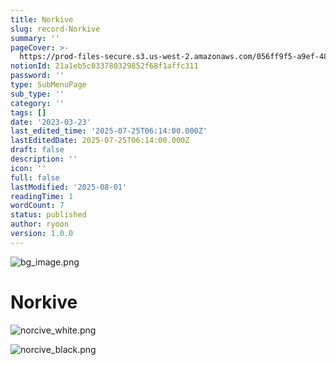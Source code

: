 ```yaml
---
title: Norkive
slug: record-Norkive
summary: ''
pageCover: >-
  https://prod-files-secure.s3.us-west-2.amazonaws.com/056ff9f5-a9ef-486f-8acb-9eef51d06a2d/55a37539-09f5-404b-b90d-d3c58374c693/bg_image.png?X-Amz-Algorithm=AWS4-HMAC-SHA256&X-Amz-Content-Sha256=UNSIGNED-PAYLOAD&X-Amz-Credential=ASIAZI2LB4662MZRNC5M%2F20250801%2Fus-west-2%2Fs3%2Faws4_request&X-Amz-Date=20250801T015235Z&X-Amz-Expires=3600&X-Amz-Security-Token=IQoJb3JpZ2luX2VjELr%2F%2F%2F%2F%2F%2F%2F%2F%2F%2FwEaCXVzLXdlc3QtMiJHMEUCIAJfeofs4E2d8qckL6dUt3m4mlhxMupsoc7MfE%2F9c%2BHFAiEAw%2FW09bD2OH0t0PU5rQ7REFZJXleFqurbuM%2FHnnZXd6cqiAQI4%2F%2F%2F%2F%2F%2F%2F%2F%2F%2F%2FARAAGgw2Mzc0MjMxODM4MDUiDMLklh%2Fa%2BHyIeLGuJyrcA%2BrfSgAxXU1XhHD4hfDHIQrvWLji9xllqGnK%2BniwxQrUELaHZhSX6yBVaPaZF9mqlAMl6dNNGqeT0cdlrTzFEFti10YlAPBeiikUDIj5qbwMjO2ryxGxc77MA7MDZECpm8Tn0XCNyDLs3hGEcuAy6koxUju4DC1O4vESYadS176bzG2H27Rt2M1LtCJsIwPc3Cyd21H%2FaoXo9jXXveThXrnLo%2FA%2FJc63Vqxp9P%2BG9kHfY8CPqUI9uLoKvSDW6o3ChXmGX6llbMKhw2SIGkid%2FK5OYQZ4%2FMGu4HJdCzFPYGAF23NNmNRwhQOROqMSQr3UfY1VHRj%2FLcjHgAfpAGQPNNDqMapK%2B%2FZSTIA9r65WKHumyHdr%2ByYkpmqN59Gz8RtK7Yd2y%2FF7AGSkE%2FoGgfONfhYR6yhhya77cAyfPKGMJzBJVhrlGj30wn20t%2FEub3N5HyhWmJ%2B0H9s5ufHfDOknAVOc34mV%2BQGs7cb9hRwIFmN9VLxbc6VX%2BLeQP4AzJyLkgSdZTwBP3qvXRYP6BdTPI6m2f7uXp1ZaVOkT561YuUlJIF5KDvqLC82iYm6U689boVfGcOZLTsB%2BTtECCj3SezRDBgdWH6vmIv9IQKtiH7KHSqn86p3MEy4%2F%2BQrnMO2xsMQGOqUBujPSufrZ5CqFGrxd8itWPGeZuXnHvE28P9KrmJOZvy%2BD4kvYX%2FphJuWB6MdWyduhE9ZZVsqgj2PDAETOzGDLYCC2ZTiOdvwwSm%2FAzUTPwhSVI4eOsghT7eoMLgx4lq0hcn%2B9LVPbS5IbjcViPgx137cqYI8%2BXs6%2FvwvlGPRAMc%2BE3q0P%2BZfFcpN07ZVlNl2mQAQaeHhEitpEG%2BKFy%2BC3xt%2Bac%2BOE&X-Amz-Signature=85514358463206e5e369c6a9aebc1468b976d11cca86174151299dba61aebb90&X-Amz-SignedHeaders=host&x-amz-checksum-mode=ENABLED&x-id=GetObject
notionId: 21a1eb5c033780329852f68f1affc311
password: ''
type: SubMenuPage
sub_type: ''
category: ''
tags: []
date: '2023-03-23'
last_edited_time: '2025-07-25T06:14:00.000Z'
lastEditedDate: 2025-07-25T06:14:00.000Z
draft: false
description: ''
icon: ''
full: false
lastModified: '2025-08-01'
readingTime: 1
wordCount: 7
status: published
author: ryoon
version: 1.0.0
---
```


![bg_image.png](https://prod-files-secure.s3.us-west-2.amazonaws.com/056ff9f5-a9ef-486f-8acb-9eef51d06a2d/e2f9c584-588c-4b3b-a275-4a207a16b839/bg_image.png?X-Amz-Algorithm=AWS4-HMAC-SHA256&X-Amz-Content-Sha256=UNSIGNED-PAYLOAD&X-Amz-Credential=ASIAZI2LB466QQLSFWTF%2F20250801%2Fus-west-2%2Fs3%2Faws4_request&X-Amz-Date=20250801T015402Z&X-Amz-Expires=3600&X-Amz-Security-Token=IQoJb3JpZ2luX2VjELr%2F%2F%2F%2F%2F%2F%2F%2F%2F%2FwEaCXVzLXdlc3QtMiJHMEUCIEnobii8ZlNVpkyFaUQ9fR2PNaLCSdZ6hPe5k6rRgtUaAiEAjK7YsXxMlFPy9jBks1VGZW1dR4BYqVXaG6IW4DFOjesqiAQI4%2F%2F%2F%2F%2F%2F%2F%2F%2F%2F%2FARAAGgw2Mzc0MjMxODM4MDUiDLZbsMilD43qK0KmMCrcA0BzujVlaVA%2BY6k%2FXAlfzLpo8%2BiZkab9Ma%2Bnmijyk%2BGJ21am6W7NZFzAW2cJp60rQLs2s8tWxCWRdZSSmBNX%2FMPaHtXtRj671I9qseXGDyBGTXBJUma8JIkvh1bw2iRnfD%2BY1M%2F4VdyPdCPQC5gMcETMV1N8mAaNV2KjOrXMbCCm4yUIk8iTruRdFkh6C1pmqWg3hK3QAstZhcGyjj%2BuNveLoywFb%2BSqtTyYL%2BOZublxUWAj3CZzSEobUunlXxqANUCg89CYM5c6BwPkDEp%2BSxpaSZqJDgw%2BNGKUINLz6lA8Mj4%2FIjfc9KdmweaguCWU5ITU5jBy4%2Fc2RTNnwjeqfvkqaaiJc5fUMDL%2FQ8s9tY1qHW61MSkvr%2F0mQjqqI%2FQGeEhW7alyP2xavVZwcjqbC0g7y%2Fqk%2BoxrRB8TxVXdyE82v1BMMtin8A1AvThO%2FowPzeYPd80vRTmLQk5b18hXbmvbPJKDTAHMWy2x9TZdAFTk0XGB9nCQyqMNHXNHfb81is%2BgvQiz1nooCPtisFATIqlDMeWDJtSJjAJbreBc2pgu7ESWySsFZdiidg3RyWd3DEmtGQRhTu0rtoevKBGzwqGqxn4Kyw5RZnkRiMkU8F%2FiZUkkRrVtvCBD6yvpMICysMQGOqUBYE87gIPjRHPWd%2FnlCHeJ1KsDWxck2ic1vfNnTMll0kWR%2FtZE%2BH30czACERCrBcDio2jvsFWA1Fg1p9uOJoTexAb%2Bk%2FONLzH2FAI6nhYhXYhSUY2WaSryujG0Y%2BJXcjbFM7%2B1hiN7C6vHlOS53%2FCQDQayWZjBb7b9cGSw6dOvu5I6K9LxTXCSUH%2FOxKmG6HAdpjaDsSEdpzQbGFh7PPLidyMpwwD9&X-Amz-Signature=af3f00fb53f2e55b421bc234ba5f0a93c085358c9b384bbcf6979964a837f377&X-Amz-SignedHeaders=host&x-amz-checksum-mode=ENABLED&x-id=GetObject)


# Norkive


![norcive_white.png](https://prod-files-secure.s3.us-west-2.amazonaws.com/056ff9f5-a9ef-486f-8acb-9eef51d06a2d/582bea11-8dc2-4dcb-be19-021bb116d2ac/norcive_white.png?X-Amz-Algorithm=AWS4-HMAC-SHA256&X-Amz-Content-Sha256=UNSIGNED-PAYLOAD&X-Amz-Credential=ASIAZI2LB466QQLSFWTF%2F20250801%2Fus-west-2%2Fs3%2Faws4_request&X-Amz-Date=20250801T015402Z&X-Amz-Expires=3600&X-Amz-Security-Token=IQoJb3JpZ2luX2VjELr%2F%2F%2F%2F%2F%2F%2F%2F%2F%2FwEaCXVzLXdlc3QtMiJHMEUCIEnobii8ZlNVpkyFaUQ9fR2PNaLCSdZ6hPe5k6rRgtUaAiEAjK7YsXxMlFPy9jBks1VGZW1dR4BYqVXaG6IW4DFOjesqiAQI4%2F%2F%2F%2F%2F%2F%2F%2F%2F%2F%2FARAAGgw2Mzc0MjMxODM4MDUiDLZbsMilD43qK0KmMCrcA0BzujVlaVA%2BY6k%2FXAlfzLpo8%2BiZkab9Ma%2Bnmijyk%2BGJ21am6W7NZFzAW2cJp60rQLs2s8tWxCWRdZSSmBNX%2FMPaHtXtRj671I9qseXGDyBGTXBJUma8JIkvh1bw2iRnfD%2BY1M%2F4VdyPdCPQC5gMcETMV1N8mAaNV2KjOrXMbCCm4yUIk8iTruRdFkh6C1pmqWg3hK3QAstZhcGyjj%2BuNveLoywFb%2BSqtTyYL%2BOZublxUWAj3CZzSEobUunlXxqANUCg89CYM5c6BwPkDEp%2BSxpaSZqJDgw%2BNGKUINLz6lA8Mj4%2FIjfc9KdmweaguCWU5ITU5jBy4%2Fc2RTNnwjeqfvkqaaiJc5fUMDL%2FQ8s9tY1qHW61MSkvr%2F0mQjqqI%2FQGeEhW7alyP2xavVZwcjqbC0g7y%2Fqk%2BoxrRB8TxVXdyE82v1BMMtin8A1AvThO%2FowPzeYPd80vRTmLQk5b18hXbmvbPJKDTAHMWy2x9TZdAFTk0XGB9nCQyqMNHXNHfb81is%2BgvQiz1nooCPtisFATIqlDMeWDJtSJjAJbreBc2pgu7ESWySsFZdiidg3RyWd3DEmtGQRhTu0rtoevKBGzwqGqxn4Kyw5RZnkRiMkU8F%2FiZUkkRrVtvCBD6yvpMICysMQGOqUBYE87gIPjRHPWd%2FnlCHeJ1KsDWxck2ic1vfNnTMll0kWR%2FtZE%2BH30czACERCrBcDio2jvsFWA1Fg1p9uOJoTexAb%2Bk%2FONLzH2FAI6nhYhXYhSUY2WaSryujG0Y%2BJXcjbFM7%2B1hiN7C6vHlOS53%2FCQDQayWZjBb7b9cGSw6dOvu5I6K9LxTXCSUH%2FOxKmG6HAdpjaDsSEdpzQbGFh7PPLidyMpwwD9&X-Amz-Signature=2f75f76765a8cdeb6dd24f0c89db6f75aa122f23de38c9dca837af35b3ec6a85&X-Amz-SignedHeaders=host&x-amz-checksum-mode=ENABLED&x-id=GetObject)


![norcive_black.png](https://prod-files-secure.s3.us-west-2.amazonaws.com/056ff9f5-a9ef-486f-8acb-9eef51d06a2d/696c16d7-1c34-4325-ba04-b805d4e069cf/norcive_black.png?X-Amz-Algorithm=AWS4-HMAC-SHA256&X-Amz-Content-Sha256=UNSIGNED-PAYLOAD&X-Amz-Credential=ASIAZI2LB466QQLSFWTF%2F20250801%2Fus-west-2%2Fs3%2Faws4_request&X-Amz-Date=20250801T015402Z&X-Amz-Expires=3600&X-Amz-Security-Token=IQoJb3JpZ2luX2VjELr%2F%2F%2F%2F%2F%2F%2F%2F%2F%2FwEaCXVzLXdlc3QtMiJHMEUCIEnobii8ZlNVpkyFaUQ9fR2PNaLCSdZ6hPe5k6rRgtUaAiEAjK7YsXxMlFPy9jBks1VGZW1dR4BYqVXaG6IW4DFOjesqiAQI4%2F%2F%2F%2F%2F%2F%2F%2F%2F%2F%2FARAAGgw2Mzc0MjMxODM4MDUiDLZbsMilD43qK0KmMCrcA0BzujVlaVA%2BY6k%2FXAlfzLpo8%2BiZkab9Ma%2Bnmijyk%2BGJ21am6W7NZFzAW2cJp60rQLs2s8tWxCWRdZSSmBNX%2FMPaHtXtRj671I9qseXGDyBGTXBJUma8JIkvh1bw2iRnfD%2BY1M%2F4VdyPdCPQC5gMcETMV1N8mAaNV2KjOrXMbCCm4yUIk8iTruRdFkh6C1pmqWg3hK3QAstZhcGyjj%2BuNveLoywFb%2BSqtTyYL%2BOZublxUWAj3CZzSEobUunlXxqANUCg89CYM5c6BwPkDEp%2BSxpaSZqJDgw%2BNGKUINLz6lA8Mj4%2FIjfc9KdmweaguCWU5ITU5jBy4%2Fc2RTNnwjeqfvkqaaiJc5fUMDL%2FQ8s9tY1qHW61MSkvr%2F0mQjqqI%2FQGeEhW7alyP2xavVZwcjqbC0g7y%2Fqk%2BoxrRB8TxVXdyE82v1BMMtin8A1AvThO%2FowPzeYPd80vRTmLQk5b18hXbmvbPJKDTAHMWy2x9TZdAFTk0XGB9nCQyqMNHXNHfb81is%2BgvQiz1nooCPtisFATIqlDMeWDJtSJjAJbreBc2pgu7ESWySsFZdiidg3RyWd3DEmtGQRhTu0rtoevKBGzwqGqxn4Kyw5RZnkRiMkU8F%2FiZUkkRrVtvCBD6yvpMICysMQGOqUBYE87gIPjRHPWd%2FnlCHeJ1KsDWxck2ic1vfNnTMll0kWR%2FtZE%2BH30czACERCrBcDio2jvsFWA1Fg1p9uOJoTexAb%2Bk%2FONLzH2FAI6nhYhXYhSUY2WaSryujG0Y%2BJXcjbFM7%2B1hiN7C6vHlOS53%2FCQDQayWZjBb7b9cGSw6dOvu5I6K9LxTXCSUH%2FOxKmG6HAdpjaDsSEdpzQbGFh7PPLidyMpwwD9&X-Amz-Signature=251e7775b38abae8af3dfc3d27b2bad867e016513fb905532ab1f65b9c6dd992&X-Amz-SignedHeaders=host&x-amz-checksum-mode=ENABLED&x-id=GetObject)

